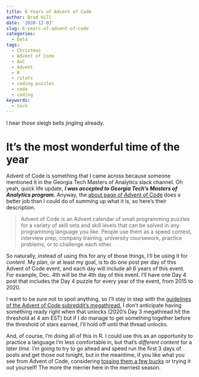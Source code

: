 ```yaml
---
title: 6 Years of Advent of Code
author: Brad Hill
date: '2020-12-03'
slug: 6-years-of-advent-of-code
categories:
  - Data
tags:
  - Christmas
  - Advent of Code
  - AoC
  - Advent
  - R
  - rstats
  - coding puzzles
  - code
  - coding
keywords:
  - tech
---
```


I hear those sleigh bells jingling already.

# It's the most wonderful time of the year  

Advent of Code is something that I came across because someone mentioned it in the Georgia Tech Masters of Analytics slack channel. Oh yeah, quick life update, **_I was accepted to Georgia Tech's Masters of Analytics program._** Anyway, the [about page of Advent of Code](https://adventofcode.com/2020/about) does a better job than I could do of summing up what it is, so here's their description.

>Advent of Code is an Advent calendar of small programming puzzles for a variety of skill sets and skill levels that can be solved in any programming language you like. People use them as a speed contest, interview prep, company training, university coursework, practice problems, or to challenge each other.

So naturally, instead of using this for any of those things, I'll be using it for _content._ My plan, or at least my goal, is to do one post per day of this Advent of Code event, and each day will include all 6 years of this event. For example, Dec. 4th will be the 4th day of this event. I'll have one Day 4 post that includes the Day 4 puzzle for every year of the event, from 2015 to 2020.  

I want to be sure not to spoil anything, so I'll stay in step with the [guidelines of the Advent of Code subreddit's megathread.](https://www.reddit.com/r/adventofcode/wiki/index#wiki_how_do_the_daily_megathreads_work.3F) I don't anticipate having something ready right when that unlocks (2020's Day 3 megathread hit the threshold at 4 am EST) but if I _do_ manage to get something together before the threshold of stars earned, I'll hold off until that thread unlocks.   

And, of course, I'm doing all of this in R. I could use this as an opportunity to practice a language I'm less comfortable in, but that's _different content_ for a _later time._ I'm going to try to go ahead and speed run the first 3 days of posts and get those out tonight, but in the meantime, if you like what you see from Advent of Code, considering [tossing them a few bucks](https://adventofcode.com/2020/support) or trying it out yourself! The more the merrier here in the merriest season.